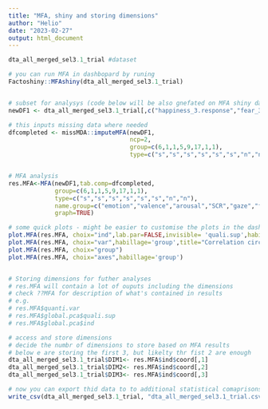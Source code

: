 ```yaml
---
title: "MFA, shiny and storing dimensions"
author: "Helio"
date: "2023-02-27"
output: html_document
---
```



```r
dta_all_merged_sel3.1_trial #dataset

# you can run MFA in dashbopard by runing 
Factoshiny::MFAshiny(dta_all_merged_sel3.1_trial)


# subset for analysys (code below will be also gnefated on MFA shiny dashbopard)
newDF1 <- dta_all_merged_sel3.1_trial[,c("happiness_3.response","fear_3.response","anger_3.response","sadness_3.response","disgust_3.response","surprise_3.response","valence","arousal","cda_scr_mu_s","cda_phasic_max_mu_s","cda_iscr_mu_sxs","cda_amp_sum_mu_s","cda_tonic_mu_s","mean_x","mean_y","fix_Dur_sum","fix_count","fix_Dur","SacDur","SacAmpSac","Sac_count","Sac_Dur_sum","AU45_r_Blink","AU14_r_Dimpler","AU26_r_Jaw_drop","AU25_r_Lips_part","AU17_r_Chin_raiser","AU04_r_Brow_lowerer","AU06_r_Cheek_raiser","AU07_r_Lid_tightener","AU09_r_Nose_wrinkler","AU20_r_Lip_stretcher","AU23_r_Lip_tightener","AU05_r_Upper_lid_raiser","AU10_r_Upper_lip_raiser","AU01_r_Inner_brow_raiser","AU02_r_Outer_brow_raiser","AU12_r_Lip_corner_puller","AU15_r_Lip_corner_depressor","TAS_med_spli","AQ_med_spli")]

# this inputs missing data where needed
dfcompleted <- missMDA::imputeMFA(newDF1, 
                                  ncp=2,
                                  group=c(6,1,1,5,9,17,1,1), 
                                  type=c("s","s","s","s","s","s","n","n"))


# MFA analysis
res.MFA<-MFA(newDF1,tab.comp=dfcompleted,
             group=c(6,1,1,5,9,17,1,1),
             type=c("s","s","s","s","s","s","n","n"),
             name.group=c("emotion","valence","arousal","SCR","gaze","face","TASMed","AQMed"),
             graph=TRUE)

# some quick plots - might be easier to customise the plots in the dashboard
plot.MFA(res.MFA, choix="ind",lab.par=FALSE,invisible= 'quali.sup',habillage='TAS_med_spli',title="Individual factor map")
plot.MFA(res.MFA, choix="var",habillage='group',title="Correlation circle")
plot.MFA(res.MFA, choix="group")
plot.MFA(res.MFA, choix="axes",habillage='group')


# Storing dimensions for futher analyses
# res.MFA will contain a lot of ouputs including the dimensions 
# check ??MFA for description of what's contained in results
# e.g.
# res.MFA$quanti.var
# res.MFA$global.pca$quali.sup
# res.MFA$global.pca$ind

# access and store dimensions
# decide the numbr of dimensions to store based on MFA results
# below e are storing the first 3, but likelty thr fist 2 are enough
dta_all_merged_sel3.1_trial$DIM1<- res.MFA$ind$coord[,1]
dta_all_merged_sel3.1_trial$DIM2<- res.MFA$ind$coord[,2]
dta_all_merged_sel3.1_trial$DIM3<- res.MFA$ind$coord[,3]

# now you can export thid data to to additional statistical comaprisons on JASP
write_csv(dta_all_merged_sel3.1_trial, "dta_all_merged_sel3.1_trial.csv")



```
